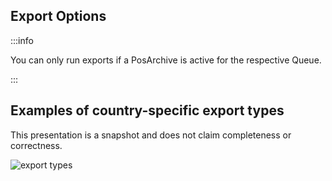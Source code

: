 ## Export Options

:::info

You can only run exports if a PosArchive is active for the respective Queue.  

:::

## Examples of country-specific export types
This presentation is a snapshot and does not claim completeness or correctness.

![export types](images/3-exports-FR.png "https://portal-sandbox.fiskaltrust.TLD/Exports/CreateExport?queueId=12341234-1234-1234-1234-123123123123")